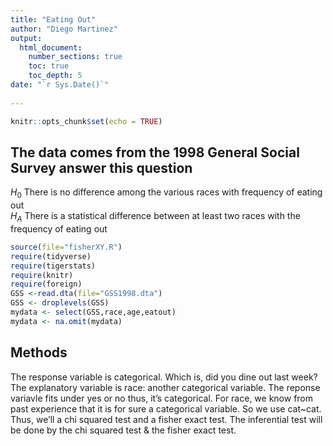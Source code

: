 ```yaml
---
title: "Eating Out"
author: "Diego Martinez"
output: 
  html_document:
    number_sections: true
    toc: true
    toc_depth: 5
date: "`r Sys.Date()`"    
    
---
```


```r
knitr::opts_chunk$set(echo = TRUE)
```

## The data comes from the 1998 General Social Survey answer this question

$H_0$ There is no difference among the various races with frequency of eating out  
$H_A$ There is a statistical difference between at least two races with the frequency of eating out  


```r
source(file="fisherXY.R")
require(tidyverse)
require(tigerstats)
require(knitr)
require(foreign)
GSS <-read.dta(file="GSS1998.dta")
GSS <- droplevels(GSS)
mydata <- select(GSS,race,age,eatout)
mydata <- na.omit(mydata)
```

## Methods 

The response variable is categorical. Which is, did you dine out last week? The explanatory variable is race: another categorical variable. The reponse variavle fits under yes or no thus, it's categorical. For race, we know from past experience that it is for sure a categorical variable. So we use cat~cat. Thus, we'll a chi squared test and a fisher exact test. The inferential test will be done by the chi squared test & the fisher exact test. 





